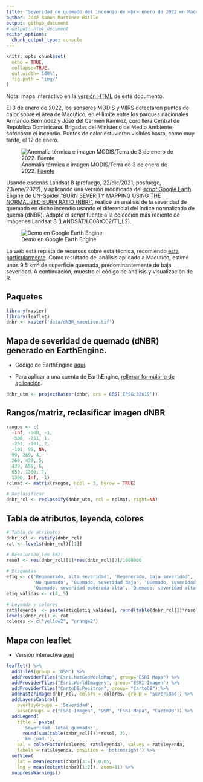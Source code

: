 ```yaml
---
title: "Severidad de quemado del incendio de <br> enero de 2022 en Macutico, Cordillera <br> Central, República Dominicana"
author: José Ramón Martínez Batlle
output: github_document
# output: html_document
editor_options: 
  chunk_output_type: console
---
```


<!-- README.md is generated from README.Rmd. Please edit that file -->

```r
knitr::opts_chunk$set(
  echo = TRUE,
  collapse=TRUE,
  out.width='100%',
  fig.path = "img/"
)
```

Nota: mapa interactivo en la [versión HTML](https://geofis.github.io/fuego-macutico-202201/README.html) de este documento.

El 3 de enero de 2022, los sensores MODIS y VIIRS detectaron puntos de calor sobre el área de Macutico, en el límite entre los parques nacionales Armando Bermúdez y José del Carmen Ramírez, cordillera Central de República Dominicana. Brigadas del Ministerio de Medio Ambiente sofocaron el incendio. Puntos de calor estuvieron visibles hasta, como muy tarde, el 12 de enero.

![Anomalía térmica e imagen MODIS/Terra de 3 de enero de 2022. [Fuente](https://firms.modaps.eosdis.nasa.gov/map/#t:adv;m:advanced;d:2022-01-03;l:noaa20-viirs,viirs,modis_a,modis_t,protected_areas,terra_crc;@-71.1,19.0,10z)](modis-20220103.jpg)

Usando escenas Landsat 8 (prefuego, 22/dic/2021; posfuego, 23/ene/2022), y aplicando una versión modificada del [*script* Google Earth Engine de UN-Spider "BURN SEVERITY MAPPING USING THE NORMALIZED BURN RATIO (NBR)"](https://un-spider.org/advisory-support/recommended-practices/recommended-practice-burn-severity/burn-severity-earth-engine), realicé un análisis de la severidad de quemado en dicho incendio usando el diferencial del índice normalizado de quema (dNBR). Adapté el *script* fuente a la colección más reciente de imágenes Landsat 8 (LANDSAT/LC08/C02/T1_L2).

![Demo en Google Earth Engine](demo-en-gee.gif)

La web está repleta de recursos sobre esta técnica, recomiendo [esta particularmente](https://un-spider.org/es/node/10959). Como resultado del análisis aplicado a Macutico, estimé unos 9.5 km<sup>2</sup> de superficie quemada, predominantemente de baja severidad. A continuación, muestro el código de análisis y visualización de R.

## Paquetes

```r
library(raster)
library(leaflet)
dnbr <- raster('data/dNBR_macutico.tif')
```

## Mapa de severidad de quemado (dNBR) generado en EarthEngine.

- Código de EarthEngine [aquí](https://code.earthengine.google.com/?scriptPath=users%2Fjoseramon%2Fpublic%3Aburn-severity-macutico-2022).

- Para aplicar a una cuenta de EarthEngine, [rellenar formulario de aplicación](https://signup.earthengine.google.com/#!/).

```r
dnbr_utm <- projectRaster(dnbr, crs = CRS('EPSG:32619'))
```

## Rangos/matriz, reclasificar imagen dNBR

```r
rangos <- c(
  -Inf, -500, -1,
  -500, -251, 1,
  -251, -101, 2,
  -101, 99, NA,
  99, 269, 4,
  269, 439, 5,
  439, 659, 6,
  659, 1300, 7,
  1300, Inf, -1) 
rclmat <- matrix(rangos, ncol = 3, byrow = TRUE)

# Reclasificar
dnbr_rcl <- reclassify(dnbr_utm, rcl = rclmat, right=NA)
```

## Tabla de atributos, leyenda, colores

```r
# Tabla de atributos
dnbr_rcl <- ratify(dnbr_rcl)
rat <- levels(dnbr_rcl)[[1]]

# Resolucion (en km2)
resol <- res(dnbr_rcl)[1]*res(dnbr_rcl)[2]/1000000

# Etiquetas
etiq <- c('Regenerado, alta severidad', 'Regenerado, baja severidad', 
          'No quemado', 'Quemado, severidad baja', 'Quemado, severidad moderada-baja', 
          'Quemado, severidad moderada-alta', 'Quemado, severidad alta')
etiq_validas <- c(4, 5)

# Leyenda y colores
rat$leyenda  <- paste(etiq[etiq_validas], round(table(dnbr_rcl[])*resol, 3), 'km cuad.')
levels(dnbr_rcl) <- rat
colores <- c("yellow2", "orange2")
```

## Mapa con leaflet

- Versión interactiva [aquí](https://geofis.github.io/fuego-macutico-202201/README.html)

```r
leaflet() %>%
  addTiles(group = 'OSM') %>%
  addProviderTiles("Esri.NatGeoWorldMap", group="ESRI Mapa") %>%
  addProviderTiles("Esri.WorldImagery", group="ESRI Imagen") %>%
  addProviderTiles("CartoDB.Positron", group= "CartoDB") %>%
  addRasterImage(dnbr_rcl, colors = colores, group = 'Severidad') %>% 
  addLayersControl(
    overlayGroups = 'Severidad',
    baseGroups = c("ESRI Imagen", "OSM", "ESRI Mapa", "CartoDB")) %>%
  addLegend(
    title = paste(
      'Severidad. Total quemado:',
      round(sum(table(dnbr_rcl[]))*resol, 2),
      'km cuad.'),
    pal = colorFactor(colores, rat$leyenda), values = rat$leyenda,
    labels = rat$leyenda, position = 'bottomright') %>% 
  setView(
    lat = mean(extent(dnbr)[3:4])-0.05,
    lng = mean(extent(dnbr)[1:2]), zoom=11) %>% 
  suppressWarnings()
```

